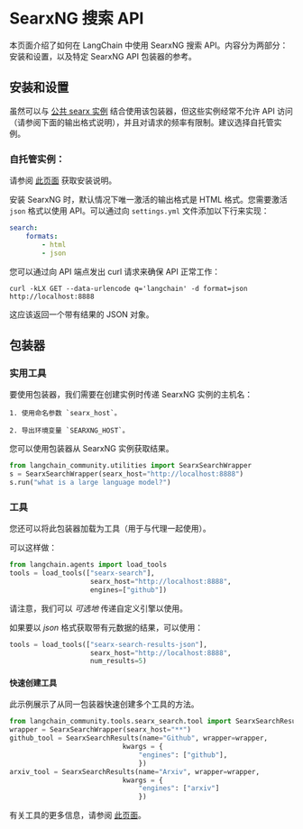 # SearxNG 搜索 API

本页面介绍了如何在 LangChain 中使用 SearxNG 搜索 API。内容分为两部分：安装和设置，以及特定 SearxNG API 包装器的参考。

## 安装和设置

虽然可以与 [公共 searx 实例](https://searx.space/) 结合使用该包装器，但这些实例经常不允许 API 访问（请参阅下面的输出格式说明），并且对请求的频率有限制。建议选择自托管实例。

### 自托管实例：

请参阅 [此页面](https://searxng.github.io/searxng/admin/installation.html) 获取安装说明。

安装 SearxNG 时，默认情况下唯一激活的输出格式是 HTML 格式。您需要激活 `json` 格式以使用 API。可以通过向 `settings.yml` 文件添加以下行来实现：

```yaml
search:
    formats:
        - html
        - json
```

您可以通过向 API 端点发出 curl 请求来确保 API 正常工作：

`curl -kLX GET --data-urlencode q='langchain' -d format=json http://localhost:8888`

这应该返回一个带有结果的 JSON 对象。

## 包装器

### 实用工具

要使用包装器，我们需要在创建实例时传递 SearxNG 实例的主机名：

    1. 使用命名参数 `searx_host`。

    2. 导出环境变量 `SEARXNG_HOST`。

您可以使用包装器从 SearxNG 实例获取结果。

```python
from langchain_community.utilities import SearxSearchWrapper
s = SearxSearchWrapper(searx_host="http://localhost:8888")
s.run("what is a large language model?")
```

### 工具

您还可以将此包装器加载为工具（用于与代理一起使用）。

可以这样做：

```python
from langchain.agents import load_tools
tools = load_tools(["searx-search"],
                    searx_host="http://localhost:8888",
                    engines=["github"])
```

请注意，我们可以 _可选地_ 传递自定义引擎以使用。

如果要以 *json* 格式获取带有元数据的结果，可以使用：

```python
tools = load_tools(["searx-search-results-json"],
                    searx_host="http://localhost:8888",
                    num_results=5)
```

#### 快速创建工具

此示例展示了从同一包装器快速创建多个工具的方法。

```python
from langchain_community.tools.searx_search.tool import SearxSearchResults
wrapper = SearxSearchWrapper(searx_host="**")
github_tool = SearxSearchResults(name="Github", wrapper=wrapper,
                            kwargs = {
                                "engines": ["github"],
                                })
arxiv_tool = SearxSearchResults(name="Arxiv", wrapper=wrapper,
                            kwargs = {
                                "engines": ["arxiv"]
                                })
```

有关工具的更多信息，请参阅 [此页面](/docs/how_to/tools_builtin)。